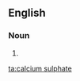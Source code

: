 ==English==

===Noun===
{{en-noun|sg=[[calcium]] [[sulphate]]|-}}

# {{alternative spelling of|calcium sulfate}}

[[ta:calcium sulphate]]